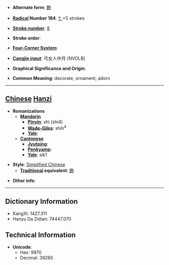 * '''Alternate form''': [[飾]]

* '''[[Wiktionary:Chinese radical index| Radical]] Number 184''': [[Wiktionary:Chinese radical index 饣|饣]]+5 strokes

* '''[[Wiktionary:Chinese total strokes index|Stroke number]]''': [[Wiktionary:Chinese total strokes index 8|8]]

* '''Stroke order''': 

* '''[[Wiktionary:Chinese four corner index|Four-Corner System]]''': 

* '''[[Wiktionary:Chinese Cangjie index|Cangjie input]]''': 弓女人中月 (NVOLB)

* '''Graphical Significance and Origin''': 

* '''Common Meaning''': decorate, ornament, adorn

----

== [[Chinese]] [[Hanzi]] ==

* '''Romanizations'''
** '''[[Mandarin]]'''
*** '''[[Pinyin]]''': shì (shi4)
*** '''[[Wade-Giles]]''': shih<sup>4</sup>
*** '''[[Yale]]''': 
** '''[[Cantonese]]'''
*** '''[[Jyutping]]''':
*** '''[[Penkyamp]]''': 
*** '''[[Yale]]''': sik1

* '''Style''': [[Simplified Chinese]] 
** '''[[Traditional Chinese|Traditional]] equivalent''': [[飾]]

* '''Other info''': 

----

== Dictionary Information ==

* KangXi: 1427.311
* Hanyu Da Zidian: 74447.070

== Technical Information ==

* '''Unicode''':
** Hex: 9970
** Decimal: 39280